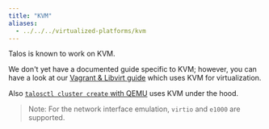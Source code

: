 ```yaml
---
title: "KVM"
aliases:
  - ../../../virtualized-platforms/kvm
---
```


Talos is known to work on KVM.

We don't yet have a documented guide specific to KVM; however, you can have a look at our
[Vagrant & Libvirt guide](./vagrant-libvirt) which uses KVM for virtualization.

Also [`talosctl cluster create` with QEMU](../local-platforms/qemu) uses KVM under the hood.

> Note: For the network interface emulation, `virtio` and `e1000` are supported.
